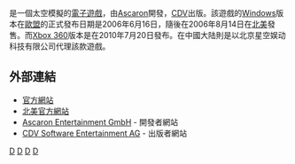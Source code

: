 {{Infobox VG
| title        = 暗星一號
| image        = 
| developer    = [[Ascaron|Ascaron Entertainment ltd.]]
| publisher    = {{vgrelease|WW|[[Cdv_Software_Entertainment|CDV Software]]|CN|[[星空娱动|星空娱动]]}}
| distributor  = 
| designer     = 
| engine       = 
| released     = '''PC'''{{Vgrelease|EU|2006年6月16日|NA|2006年8月14日}}'''Xbox 360'''{{Vgrelease|NA|2010年7月20日}}
| genre        = [[太空射击|太空战斗模拟]]
| modes        = [[单人游戏|单人游戏]]
| platforms    = [[Microsoft_Windows|Microsoft Windows]]、[[Xbox_360|Xbox 360]]
}}
{{vgname|暗星一號|en=Darkstar One}}是一個太空模擬的[[電子遊戲|電子遊戲]]，由[[Ascaron|Ascaron]]開發，[[CDV|CDV]]出版。該遊戲的[[Windows|Windows]]版本在[[歐盟|歐盟]]的正式發布日期是2006年6月16日，隨後在2006年8月14日在[[北美|北美]]發售。而[[Xbox_360|Xbox 360]]版本是在2010年7月20日發布。在中國大陆則是以北京星空娱动科技有限公司代理該款遊戲。

==外部連結==
* [https://web.archive.org/web/20090705111512/http://www.darkstar-one.de/ 官方網站]
* [https://web.archive.org/web/20110726034236/http://darkstar-one.cdvus.com/ 北美官方網站]
* [http://www.ascaron.com Ascaron Entertainment GmbH] {{Wayback|url=http://www.ascaron.com/ |date=20080715224659 }} - 開發者網站
* [http://www.cdvusa.com/ CDV Software Entertainment AG] {{Wayback|url=http://www.cdvusa.com/ |date=20130130112329 }} - 出版者網站

[[Category:2006年电子游戏|D]]
[[Category:2010年电子游戏|D]]
[[Category:Windows遊戲|D]]
[[Category:Xbox_360遊戲|D]]